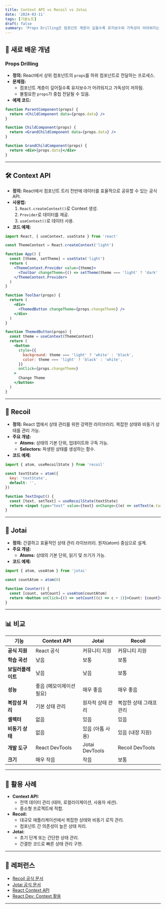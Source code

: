 ```yaml
---
title: Context API vs Recoil vs Jotai
date: '2024-03-11'
tags: [기술노트]
draft: false
summary: 'Props Drilling은 컴포넌트 계층이 깊을수록 유지보수와 가독성이 어려워지는 문제를 해결하기 위해 Context API, Recoil, Jotai 등의 상태 관리 도구를 활용하여 효율적이고 간결한 상태 관리를 제공한다.'
---
```


## 📝 **새로 배운 개념**

### **Props Drilling**

- **정의:** React에서 상위 컴포넌트의 `props`를 하위 컴포넌트로 전달하는 프로세스.
- **문제점:**
  - 컴포넌트 계층이 깊어질수록 유지보수가 어려워지고 가독성이 저하됨.
  - 불필요한 `props`가 중첩 전달될 수 있음.
- **예제 코드:**

```jsx
function ParentComponent(props) {
  return <ChildComponent data={props.data} />
}

function ChildComponent(props) {
  return <GrandChildComponent data={props.data} />
}

function GrandChildComponent(props) {
  return <div>{props.data}</div>
}
```

---

## 🛠️ **Context API**

- **정의:** React에서 컴포넌트 트리 전반에 데이터를 효율적으로 공유할 수 있는 공식 API.
- **사용법:**
  1. `React.createContext()`로 Context 생성.
  2. `Provider`로 데이터를 제공.
  3. `useContext()`로 데이터 사용.
- **코드 예제:**

```jsx
import React, { useContext, useState } from 'react'

const ThemeContext = React.createContext('light')

function App() {
  const [theme, setTheme] = useState('light')
  return (
    <ThemeContext.Provider value={theme}>
      <Toolbar changeTheme={() => setTheme(theme === 'light' ? 'dark' : 'light')} />
    </ThemeContext.Provider>
  )
}

function Toolbar(props) {
  return (
    <div>
      <ThemedButton changeTheme={props.changeTheme} />
    </div>
  )
}

function ThemedButton(props) {
  const theme = useContext(ThemeContext)
  return (
    <button
      style={{
        background: theme === 'light' ? 'white' : 'black',
        color: theme === 'light' ? 'black' : 'white',
      }}
      onClick={props.changeTheme}
    >
      Change Theme
    </button>
  )
}
```

---

## 🌟 **Recoil**

- **정의:** React 앱에서 상태 관리를 위한 강력한 라이브러리. 복잡한 상태와 비동기 상태를 관리 가능.
- **주요 개념:**
  - **Atoms:** 상태의 기본 단위, 업데이트와 구독 가능.
  - **Selectors:** 파생된 상태를 생성하는 함수.
- **코드 예제:**

```jsx
import { atom, useRecoilState } from 'recoil'

const textState = atom({
  key: 'textState',
  default: '',
})

function TextInput() {
  const [text, setText] = useRecoilState(textState)
  return <input type="text" value={text} onChange={(e) => setText(e.target.value)} />
}
```

---

## 🌱 **Jotai**

- **정의:** 간결하고 효율적인 상태 관리 라이브러리. 원자(atom) 중심으로 설계.
- **주요 개념:**
  - **Atoms:** 상태의 기본 단위, 읽기 및 쓰기가 가능.
- **코드 예제:**

```jsx
import { atom, useAtom } from 'jotai'

const countAtom = atom(0)

function Counter() {
  const [count, setCount] = useAtom(countAtom)
  return <button onClick={() => setCount((c) => c + 1)}>Count: {count}</button>
}
```

---

## 📊 **비교**

| 기능               | Context API              | Jotai            | Recoil                  |
| ------------------ | ------------------------ | ---------------- | ----------------------- |
| **공식 지원**      | React 공식               | 커뮤니티 지원    | 커뮤니티 지원           |
| **학습 곡선**      | 낮음                     | 보통             | 보통                    |
| **보일러플레이트** | 낮음                     | 낮음             | 보통                    |
| **성능**           | 좋음 (메모이제이션 필요) | 매우 좋음        | 매우 좋음               |
| **복잡성 처리**    | 기본 상태 관리           | 원자적 상태 관리 | 복잡한 상태 그래프 관리 |
| **셀렉터**         | 없음                     | 있음             | 있음                    |
| **비동기 상태**    | 없음                     | 있음 (아톰 사용) | 있음 (내장 지원)        |
| **개발 도구**      | React DevTools           | Jotai DevTools   | Recoil DevTools         |
| **크기**           | 매우 작음                | 작음             | 보통                    |

---

## 🦋 **활용 사례**

- **Context API:**
  - 전역 데이터 관리 (테마, 로컬라이제이션, 사용자 세션).
  - 중소형 프로젝트에 적합.
- **Recoil:**
  - 대규모 애플리케이션에서 복잡한 상태와 비동기 로직 관리.
  - 컴포넌트 간 의존성이 높은 상태 처리.
- **Jotai:**
  - 초기 단계 또는 간단한 상태 관리.
  - 간결한 코드로 빠른 상태 관리 구현.

---

## 🔗 **레퍼런스**

- [Recoil 공식 문서](https://recoiljs.org/ko/docs/introduction/getting-started/)
- [Jotai 공식 문서](https://jotai.org/docs/introduction)
- [React Context API](https://ko.reactjs.org/docs/context.html)
- [React Dev: Context 활용](https://react.dev/learn/passing-data-deeply-with-context)

---
